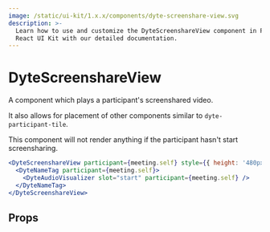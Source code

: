 ```yaml
---
image: /static/ui-kit/1.x.x/components/dyte-screenshare-view.svg
description: >-
  Learn how to use and customize the DyteScreenshareView component in ProductDB's
  React UI Kit with our detailed documentation.
---
```


# DyteScreenshareView

A component which plays a participant's screenshared video.

It also allows for placement of other components similar to `dyte-participant-tile`.

This component will not render anything if the participant hasn't start screensharing.

```jsx live
<DyteScreenshareView participant={meeting.self} style={{ height: '480px' }}>
  <DyteNameTag participant={meeting.self}>
    <DyteAudioVisualizer slot="start" participant={meeting.self} />
  </DyteNameTag>
</DyteScreenshareView>
```

## Props

<PropsTable of="dyte-screenshare-view" />

<head>
  <title>React UI Kit DyteScreenshareView</title>
</head>

